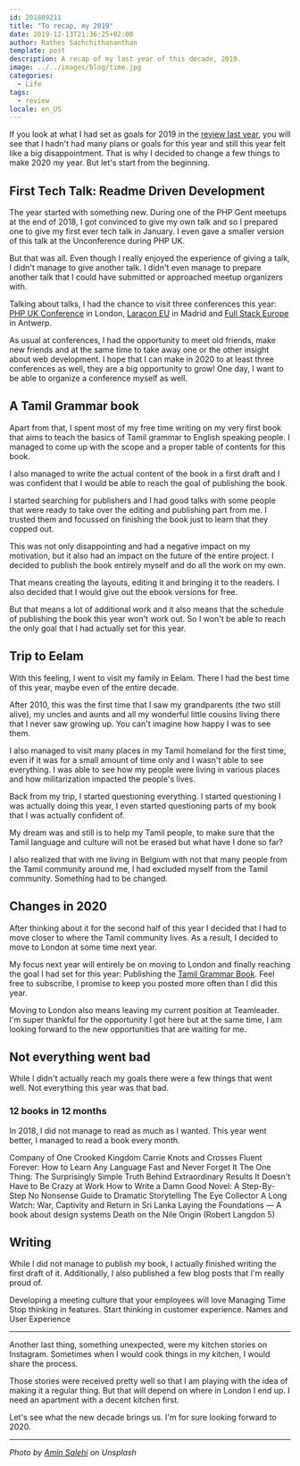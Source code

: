 ```yaml
---
id: 201809211
title: "To recap, my 2019"
date: 2019-12-13T21:36:25+02:00
author: Rathes Sachchithananthan
template: post
description: A recap of my last year of this decade, 2019.
image: ../../images/blog/time.jpg
categories:
  - Life
tags:
  - review
locale: en_US
---
```



If you look at what I had set as goals for 2019 in the [review last year](https://rathes.me/blog/en/review-2018/), you will see that I hadn't had many plans or goals for this year and still this year felt like a big disappointment. That is why I decided to change a few things to make 2020 my year.
But let's start from the beginning.

## First Tech Talk: Readme Driven Development

The year started with something new. During one of the PHP Gent meetups at the end of 2018, I got convinced to give my own talk and so I prepared one to give my first ever tech talk in January. I even gave a smaller version of this talk at the Unconference during PHP UK.

But that was all. Even though I really enjoyed the experience of giving a talk, I didn't manage to give another talk. I didn't even manage to prepare another talk that I could have submitted or approached meetup organizers with.

Talking about talks, I had the chance to visit three conferences this year: [PHP UK Conference](https://www.phpconference.co.uk/) in London, [Laracon EU](https://laracon.eu/) in Madrid and [Full Stack Europe](https://fullstackeurope.com/) in Antwerp.

As usual at conferences, I had the opportunity to meet old friends, make new friends and at the same time to take away one or the other insight about web development. I hope that I can make in 2020 to at least three conferences as well, they are a big opportunity to grow! One day, I want to be able to organize a conference myself as well.

## A Tamil Grammar book

Apart from that, I spent most of my free time writing on my very first book that aims to teach the basics of Tamil grammar to English speaking people. I managed to come up with the scope and a proper table of contents for this book.

I also managed to write the actual content of the book in a first draft and I was confident that I would be able to reach the goal of publishing the book.

I started searching for publishers and I had good talks with some people that were ready to take over the editing and publishing part from me. I trusted them and focussed on finishing the book just to learn that they copped out.

This was not only disappointing and had a negative impact on my motivation, but it also had an impact on the future of the entire project. I decided to publish the book entirely myself and do all the work on my own.

That means creating the layouts, editing it and bringing it to the readers. I also decided that I would give out the ebook versions for free.

But that means a lot of additional work and it also means that the schedule of publishing the book this year won't work out. So I won't be able to reach the only goal that I had actually set for this year.

## Trip to Eelam

With this feeling, I went to visit my family in Eelam. There I had the best time of this year, maybe even of the entire decade.

After 2010, this was the first time that I saw my grandparents (the two still alive), my uncles and aunts and all my wonderful little cousins living there that I never saw growing up. You can't imagine how happy I was to see them.

I also managed to visit many places in my Tamil homeland for the first time, even if it was for a small amount of time only and I wasn't able to see everything. I was able to see how my people were living in various places and how militarization impacted the people's lives.

Back from my trip, I started questioning everything. I started questioning I was actually doing this year, I even started questioning parts of my book that I was actually confident of.

My dream was and still is to help my Tamil people, to make sure that the Tamil language and culture will not be erased but what have I done so far?

I also realized that with me living in Belgium with not that many people from the Tamil community around me, I had excluded myself from the Tamil community. Something had to be changed.

## Changes in 2020

After thinking about it for the second half of this year I decided that I had to move closer to where the Tamil community lives. As a result, I decided to move to London at some time next year.

My focus next year will entirely be on moving to London and finally reaching the goal I had set for this year: Publishing the [Tamil Grammar Book](https://learn-tamil.com/). Feel free to subscribe, I promise to keep you posted more often than I did this year.

Moving to London also means leaving my current position at Teamleader. I'm super thankful for the opportunity I got here but at the same time, I am looking forward to the new opportunities that are waiting for me.

## Not everything went bad

While I didn't actually reach my goals there were a few things that went well. Not everything this year was that bad.

### 12 books in 12 months

In 2018, I did not manage to read as much as I wanted. This year went better, I managed to read a book every month.

<Box marginTop={12} marginBottom={12}>
  <List title="Reading List 2019">
    <List.Item
      subtitle="by Paul Jarvis"
      link="https://www.amazon.de/Company-One-Staying-Small-Business/dp/0241380227/ref=as_li_ss_tl?__mk_de_DE=%C3%85M%C3%85%C5%BD%C3%95%C3%91&crid=30Q5H7258RS6N&keywords=company+of+one&qid=1569783760&s=gateway&sprefix=Company+,aps,156&sr=8-1&linkCode=sl1&tag=aheenam-21&linkId=64b51b5b329ae16ef1a79cf782d2e1c0&language=de_DE) [Company of One: Why Staying Small is the Next Big Thing for Business](https://www.amazon.de/Company-One-Staying-Small-Business/dp/0241380227/ref=as_li_ss_tl?__mk_de_DE=%C3%85M%C3%85%C5%BD%C3%95%C3%91&crid=30Q5H7258RS6N&keywords=company+of+one&qid=1569783760&s=gateway&sprefix=Company+,aps,156&sr=8-1&linkCode=sl1&tag=aheenam-21&linkId=64b51b5b329ae16ef1a79cf782d2e1c0&language=de_DE"
    >
      Company of One
    </List.Item>
    <List.Item
      subtitle="by Leigh Bardugo"
      link="https://www.amazon.de/Six-Crows-Crooked-Kingdom-Book/dp/1780622317/ref=as_li_ss_tl?__mk_de_DE=%C3%85M%C3%85%C5%BD%C3%95%C3%91&crid=172EZFM0NO73E&keywords=crooked+kingdom&qid=1569783979&s=gateway&sprefix=Crooked+King,aps,146&sr=8-1&linkCode=sl1&tag=aheenam-21&linkId=1f9016fab24cfba12a2e409bac0f5d11&language=de_DE) [Crooked Kingdom](https://www.amazon.de/Six-Crows-Crooked-Kingdom-Book/dp/1780622317/ref=as_li_ss_tl?__mk_de_DE=%C3%85M%C3%85%C5%BD%C3%95%C3%91&crid=172EZFM0NO73E&keywords=crooked+kingdom&qid=1569783979&s=gateway&sprefix=Crooked+King,aps,146&sr=8-1&linkCode=sl1&tag=aheenam-21&linkId=1f9016fab24cfba12a2e409bac0f5d11&language=de_DE"
    >
      Crooked Kingdom
    </List.Item>
    <List.Item
      subtitle="by Stephen King"
      link="https://www.amazon.de/Carrie-Stephen-King/dp/0450018628/ref=as_li_ss_tl?_encoding=UTF8&qid=1569784151&sr=1-1&linkCode=sl1&tag=aheenam-21&linkId=19d572bb5e3ca68dbfb3d580b89c3a5e&language=de_DE"
    >
      Carrie
    </List.Item>
    <List.Item
      subtitle="by Ian Rankin"
      link="https://www.amazon.de/Knots-Crosses-Rebus-Novel-Rankin/dp/0752883534/ref=as_li_ss_tl?\_\_mk_de_DE=%C3%85M%C3%85%C5%BD%C3%95%C3%91&crid=WDIWI3I22Z6Q&keywords=knots+and+crosses&qid=1569784300&s=books-intl-de&sprefix=Knots+,english-books,198&sr=1-1&linkCode=sl1&tag=aheenam-21&linkId=6e77b3898028ea0cf2eee8c9e2fb5714&language=de_DE"
    >
      Knots and Crosses
    </List.Item>
    <List.Item
      subtitle="by Gabriel Wyner"
      link="https://www.amazon.de/Fluent-Forever-Learn-Language-Forget/dp/0385348118/ref=as_li_ss_tl?\_\_mk_de_DE=%C3%85M%C3%85%C5%BD%C3%95%C3%91&crid=392R9S4R0TJ8R&keywords=fluent+forever&qid=1569785112&s=gateway&sprefix=fluent+fo,aps,147&sr=8-1&linkCode=sl1&tag=aheenam-21&linkId=fe5e639e9481ed1c10eb8d7ffa99fe74&language=de_DE"
    >
      Fluent Forever: How to Learn Any Language Fast and Never Forget It
    </List.Item>
    <List.Item
      subtitle="by Gary Keller, Jay Papasan"
      link="https://www.amazon.de/gp/product/1848549253/ref=as_li_ss_tl?ie=UTF8&psc=1&linkCode=sl1&tag=aheenam-21&linkId=e41b389168ba6de0b9361ee200cdb4c0&language=de_DE"
    >
      The One Thing: The Surprisingly Simple Truth Behind Extraordinary Results
    </List.Item>
    <List.Item
      subtitle="by Jason Fried, David Heinemeier Hansson"
      link="https://www.amazon.de/Doesnt-Have-Be-Crazy-Work/dp/0062874780/ref=as_li_ss_tl?\_\_mk_de_DE=%C3%85M%C3%85%C5%BD%C3%95%C3%91&crid=1VTWBPPJBMM4G&keywords=it+doesnt+have+to+be+crazy+at+work&qid=1569784737&s=books-intl-de&sprefix=It+doe,english-books,144&sr=1-1&linkCode=sl1&tag=aheenam-21&linkId=e3d47d2ed74d92f7b76169f166aa9602&language=de_DE"
    >
      It Doesn't Have to Be Crazy at Work
    </List.Item>
    <List.Item
      subtitle="by James N. Frey"
      link="https://www.amazon.de/Write-Damn-Novel-Step-Step/dp/0312010443/ref=as_li_ss_tl?\_\_mk_de_DE=%C3%85M%C3%85%C5%BD%C3%95%C3%91&crid=GFH4GODP9KJQ&keywords=how+to+write+a+damn+good+novel&qid=1569784848&s=books-intl-de&sprefix=How+to+write+a+dam,english-books,149&sr=1-1&linkCode=sl1&tag=aheenam-21&linkId=b097480b152cdddfa4a7819ea4eb6762&language=de_DE"
    >
      How to Write a Damn Good Novel: A Step-By-Step No Nonsense Guide to
      Dramatic Storytelling
    </List.Item>
    <List.Item
      subtitle="by Sebastian Fitzek"
      link="https://www.amazon.de/Eye-Collector-Sebastian-Fitzek/dp/0857893718/ref=as_li_ss_tl?\_encoding=UTF8&qid=1569785773&sr=8-2&linkCode=sl1&tag=aheenam-21&linkId=9c0eee4ede2677230d7f3dd92cd7d8c2&language=de_DE"
    >
      The Eye Collector
    </List.Item>
    <List.Item
      subtitle="by Sunila Galappatti"
      link="https://www.amazon.de/gp/product/9350291770/ref=as_li_ss_tl?ie=UTF8&psc=1&linkCode=sl1&tag=aheenam-21&linkId=c63e2d759691bd90defd148ce310c6ae&language=de_DE"
    >
      A Long Watch: War, Captivity and Return in Sri Lanka
    </List.Item>
    <List.Item
      subtitle="by Andrew Couldwell"
      link="https://designsystemfoundations.com/"
    >
      Laying the Foundations — A book about design systems
    </List.Item>
    <List.Item subtitle="by Agatha Christie" link="https://amzn.to/2sIwXsT">
      Death on the Nile
    </List.Item>
    <List.Item subtitle="by Dan Brown" link="https://amzn.to/2tkH9bm">
      Origin (Robert Langdon 5)
    </List.Item>
  </List>
</Box>

## Writing

While I did not manage to publish my book, I actually finished writing the first draft of it. Additionally, I also published a few blog posts that I'm really proud of.

<List>
  <List.Item link="/blog/en/developing-meeting-culture-employees-love">
    Developing a meeting culture that your employees will love
  </List.Item>
  <List.Item link="/blog/en/managing-time">Managing Time</List.Item>
  <List.Item link="/blog/en/customer-experience-instead-of-features">
    Stop thinking in features. Start thinking in customer experience.
  </List.Item>
  <List.Item link="/blog/en/user-experience-names">
    Names and User Experience
  </List.Item>
</List>

---

Another last thing, something unexpected, were my kitchen stories on Instagram. Sometimes when I would cook things in my kitchen, I would share the process.

Those stories were received pretty well so that I am playing with the idea of making it a regular thing. But that will depend on where in London I end up. I need an apartment with a decent kitchen first.

Let's see what the new decade brings us. I'm for sure looking forward to 2020.

---

_Photo by [Amin Salehi](https://unsplash.com/@aminsalehi) on Unsplash_
